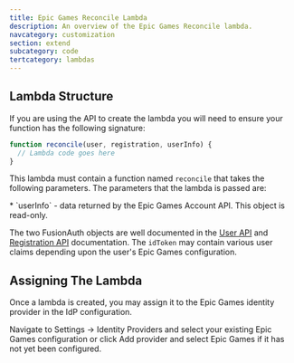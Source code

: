 ```yaml
---
title: Epic Games Reconcile Lambda
description: An overview of the Epic Games Reconcile lambda.
navcategory: customization
section: extend
subcategory: code
tertcategory: lambdas
---
```


<ReconcileLambdaIntro identity_provider_name="Epic Games" prefix="an" />

## Lambda Structure

If you are using the API to create the lambda you will need to ensure your function has the following signature:

```javascript
function reconcile(user, registration, userInfo) {
  // Lambda code goes here
}
```

This lambda must contain a function named `reconcile` that takes the following parameters. The parameters that the lambda is passed are:

<ReconcileLambdaUserRegistrationParameters />
* `userInfo` - data returned by the Epic Games Account API. This object is read-only.

The two FusionAuth objects are well documented in the [User API](/docs/apis/users) and [Registration API](/docs/apis/registrations) documentation. The `idToken` may contain various user claims depending upon the user's Epic Games configuration.

## Assigning The Lambda

Once a lambda is created, you may assign it to the Epic Games identity provider in the IdP configuration.

Navigate to <Breadcrumb>Settings -> Identity Providers</Breadcrumb> and select your existing Epic Games configuration or click <UIelement>Add provider</UIelement> and select Epic Games if it has not yet been configured.
